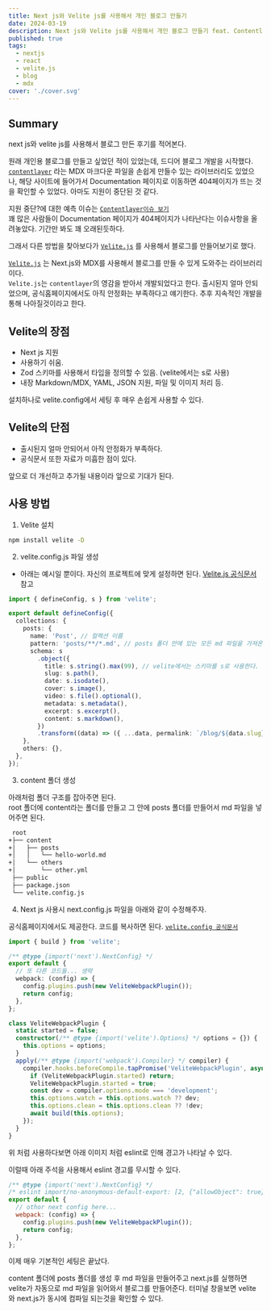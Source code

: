 ```yaml
---
title: Next js와 Velite js를 사용해서 개인 블로그 만들기
date: 2024-03-19
description: Next js와 Velite js를 사용해서 개인 블로그 만들기 feat. Contentlayer 지원 중단?
published: true
tags:
  - nextjs
  - react
  - velite.js
  - blog
  - mdx
cover: './cover.svg'
---
```


## Summary

next js와 velite js를 사용해서 블로그 만든 후기를 적어본다.

원래 개인용 블로그를 만들고 싶었던 적이 있었는데, 드디어 블로그 개발을 시작했다.<br/>
[`contentlayer`](https://contentlayer.dev) 라는 MDX 마크다운 파일을 손쉽게 만들수 있는 라이브러리도 있었으나,
해당 사이트에 들어가서 Documentation 페이지로 이동하면 404페이지가 뜨는 것을 확인할 수 있었다. 아마도 지원이 중단된 것 같다.

지원 중단?에 대한 예측 이슈는 [`Contentlayer이슈 보기`](https://github.com/contentlayerdev/contentlayer/issues) <br />
꽤 많은 사람들이 Documentation 페이지가 404페이지가 나타난다는 이슈사항을 올려놓았다. 기간만 봐도 꽤 오래된듯하다.

그래서 다른 방법을 찾아보다가 [`Velite.js`](https://velite.js.org) 를 사용해서 블로그를 만들어보기로 했다.

[`Velite.js`](https://velite.js.org) 는 Next.js와 MDX를 사용해서 블로그를 만들 수 있게 도와주는 라이브러리이다.<br/>
`Velite.js`는 `contentlayer`의 영감을 받아서 개발되었다고 한다.
출시된지 얼마 안되었으며, 공식홈페이지에서도 아직 안정화는 부족하다고 얘기한다. 추후 지속적인 개발을 통해 나아질것이라고 한다.

## Velite의 장점

- Next js 지원
- 사용하기 쉬움.
- Zod 스키마를 사용해서 타입을 정의할 수 있음. (velite에서는 s로 사용)
- 내장 Markdown/MDX, YAML, JSON 지원, 파일 및 이미지 처리 등.

설치하나로 velite.config에서 세팅 후 매우 손쉽게 사용할 수 있다.

## Velite의 단점

- 출시된지 얼마 안되어서 아직 안정화가 부족하다.
- 공식문서 또한 자료가 미흡한 점이 있다.

앞으로 더 개선하고 추가될 내용이라 앞으로 기대가 된다.

## 사용 방법

1. Velite 설치

```bash title="bash"
npm install velite -D
```

2. velite.config.js 파일 생성

- 아래는 예시일 뿐이다. 자신의 프로젝트에 맞게 설정하면 된다.
  [Velite.js 공식문서](https://velite.js.org/guide/quick-start) 참고

```ts title="velite.config.ts" showLineNumbers
import { defineConfig, s } from 'velite';

export default defineConfig({
  collections: {
    posts: {
      name: 'Post', // 컬렉션 이름
      pattern: 'posts/**/*.md', // posts 폴더 안에 있는 모든 md 파일을 가져온다.
      schema: s
        .object({
          title: s.string().max(99), // velite에서는 스키마를 s로 사용한다.
          slug: s.path(),
          date: s.isodate(),
          cover: s.image(),
          video: s.file().optional(),
          metadata: s.metadata(),
          excerpt: s.excerpt(),
          content: s.markdown(),
        })
        .transform((data) => ({ ...data, permalink: `/blog/${data.slug}` })),
    },
    others: {},
  },
});
```

3. content 폴더 생성

아래처럼 폴더 구조를 잡아주면 된다.<br/>
root 폴더에 content라는 폴더를 만들고 그 안에 posts 폴더를 만들어서 md 파일을 넣어주면 된다.

```txt
 root
+├── content
+│   ├── posts
+│   │   └── hello-world.md
+│   └── others
+│       └── other.yml
 ├── public
 ├── package.json
 └── velite.config.js
```

4. Next js 사용시 next.config.js 파일을 아래와 같이 수정해주자.

공식홈페이지에서도 제공한다. 코드를 복사하면 된다. [`velite.config 공식문서`](https://velite.js.org/guide/with-nextjs)

```ts title="next.config.js" showLineNumbers
import { build } from 'velite';

/** @type {import('next').NextConfig} */
export default {
  // 또 다른 코드들... 생략
  webpack: (config) => {
    config.plugins.push(new VeliteWebpackPlugin());
    return config;
  },
};

class VeliteWebpackPlugin {
  static started = false;
  constructor(/** @type {import('velite').Options} */ options = {}) {
    this.options = options;
  }
  apply(/** @type {import('webpack').Compiler} */ compiler) {
    compiler.hooks.beforeCompile.tapPromise('VeliteWebpackPlugin', async () => {
      if (VeliteWebpackPlugin.started) return;
      VeliteWebpackPlugin.started = true;
      const dev = compiler.options.mode === 'development';
      this.options.watch = this.options.watch ?? dev;
      this.options.clean = this.options.clean ?? !dev;
      await build(this.options);
    });
  }
}
```

위 처럼 사용하다보면 아래 이미지 처럼 eslint로 인해 경고가 나타날 수 있다.<br/>

<BodyImage src="./issue.png" title="오류 경고" />

이럴때 아래 주석을 사용해서 eslint 경고를 무시할 수 있다.

```js {2} title="next.config.js" showLineNumbers
/** @type {import('next').NextConfig} */
/* eslint import/no-anonymous-default-export: [2, {"allowObject": true}] */
export default {
  // othor next config here...
  webpack: (config) => {
    config.plugins.push(new VeliteWebpackPlugin());
    return config;
  },
};
```

이제 매우 기본적인 세팅은 끝났다.

content 폴더에 posts 폴더를 생성 후 md 파일을 만들어주고 next.js를 실행하면 velite가 자동으로 md 파일을 읽어와서 블로그를 만들어준다.
터미널 창을보면 velite와 next.js가 동시에 컴파일 되는것을 확인할 수 있다.
